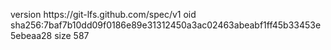version https://git-lfs.github.com/spec/v1
oid sha256:7baf7b10dd09f0186e89e31312450a3ac02463abeabf1ff45b33453e5ebeaa28
size 587
